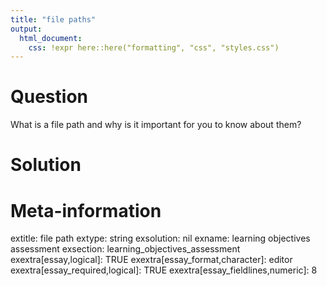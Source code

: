 ```yaml
---
title: "file paths"
output:
  html_document:
    css: !expr here::here("formatting", "css", "styles.css")
---
```






Question
========


What is a file path and why is it important for you to know about them?


Solution
========





Meta-information
================
extitle: file path
extype: string
exsolution: nil
exname: learning objectives assessment
exsection: learning_objectives_assessment
exextra[essay,logical]: TRUE
exextra[essay_format,character]: editor
exextra[essay_required,logical]: TRUE
exextra[essay_fieldlines,numeric]: 8
